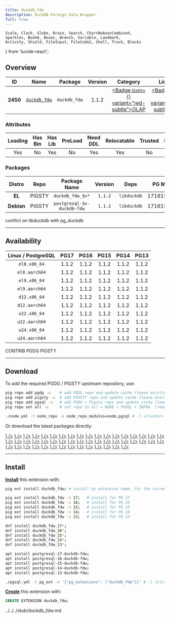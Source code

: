 ```yaml
---
title: duckdb_fdw
description: DuckDB Foreign Data Wrapper
full: true
---
```


    Scale, Clock, Globe, Brain, Search, ChartNoAxesCombined,
    Sparkles, BookA, Boxes, Wrench, Variable, Landmark,
    Activity, Shield, FileInput, FileCode2, Shell, Truck, Blocks
} from 'lucide-react';

## Overview

| <TooltipIconButton tooltip="Extension unique identifier" side="top">ID</TooltipIconButton> | <TooltipIconButton tooltip="Extension name" side="top">Name</TooltipIconButton> | <TooltipIconButton tooltip="Package name for installation" side="top">Package</TooltipIconButton> | <TooltipIconButton tooltip="Latest available extension version" side="top">Version</TooltipIconButton> | <TooltipIconButton tooltip="Extension category" side="top">Category</TooltipIconButton> | <TooltipIconButton tooltip="Open source license" side="top">License</TooltipIconButton> | <TooltipIconButton tooltip="Programming language" side="top">Lang</TooltipIconButton> |
|:--------:|:--------:|:----------:|:--------------:|:---------------------------------------:|:------------------------------------------------------:|:----:|
| **2450** | [`duckdb_fdw`](https://github.com/alitrack/duckdb_fdw) | `duckdb_fdw` | 1.1.2 | <a href="/ext/olap" className="no-underline"><Badge icon={<ChartNoAxesCombined />} variant="red-subtle">OLAP</Badge></a> | <a href="/ext/list/license#mit" className="no-underline"><Badge icon={<Scale />} variant="blue-subtle">MIT</Badge></a> | <a href="/ext/list/lang#c"><Badge icon={<FileCode2 />} variant="blue-subtle">C</Badge></a> |

### Attributes

| <TooltipIconButton tooltip="The Primary Leading extension in the Package" side="top">Leading</TooltipIconButton> | <TooltipIconButton tooltip="Contains binary utils" side="top">Has Bin</TooltipIconButton> | <TooltipIconButton tooltip="Contains .so shared library files" side="top">Has Lib</TooltipIconButton> | <TooltipIconButton tooltip="Requires preloading via shared_preload_libraries" side="top">PreLoad</TooltipIconButton> | <TooltipIconButton tooltip="Requires CREATE EXTENSION DDL command" side="top">Need DDL</TooltipIconButton> | <TooltipIconButton tooltip="Can be installed in any schema" side="top">Relocatable</TooltipIconButton> | <TooltipIconButton tooltip="Can be created by non-superuser" side="top">Trusted</TooltipIconButton> | <TooltipIconButton tooltip="Schemas used by this extension" side="top">Schemas</TooltipIconButton> |
|:-------:|:-------:|:-------:|:-------:|:--------:|:-----------:|:-------:|:-------:|
| Yes | No | Yes | No | Yes | Yes | No | - |

### Packages

| <TooltipIconButton tooltip="Linux distribution family, EL or Debian" side="top">Distro</TooltipIconButton> | <TooltipIconButton tooltip="Package repository" side="top">Repo</TooltipIconButton> | <TooltipIconButton tooltip="The RPM/DEB Package Name Pattern (replace $v with real pg major)" side="top">Package Name</TooltipIconButton> | <TooltipIconButton tooltip="Latest package version" side="top">Version</TooltipIconButton> | <TooltipIconButton tooltip="RPM/DEB Package dependencies" side="top">Deps</TooltipIconButton> | <TooltipIconButton tooltip="Available in these PostgreSQL Major Versions" side="top">PG Major</TooltipIconButton> |
|:----------:|:--------:|:------------------------:|:-----------:|:------------:|:------------------:|
|   **EL**   | <Badge variant="amber-subtle"><span className="font-bold">PIGSTY</span></Badge> | `duckdb_fdw_$v*` | `1.1.2` | `libduckdb` | <Badge variant="green-subtle">17</Badge><Badge variant="green-subtle">16</Badge><Badge variant="green-subtle">15</Badge><Badge variant="green-subtle">14</Badge><Badge variant="green-subtle">13</Badge> |
| **Debian** | <Badge variant="amber-subtle"><span className="font-bold">PIGSTY</span></Badge> | `postgresql-$v-duckdb-fdw` | `1.1.2` | `libduckdb` | <Badge variant="green-subtle">17</Badge><Badge variant="green-subtle">16</Badge><Badge variant="green-subtle">15</Badge><Badge variant="green-subtle">14</Badge><Badge variant="green-subtle">13</Badge> |


<Callout title="Comments" type="info">
    conflict on libduckdb with pg_duckdb
</Callout>


------

## Availability

| <TooltipIconButton tooltip="Linux Distro Arch / PostgreSQL Major Version" side="top">Linux / PostgreSQL </TooltipIconButton> | **PG17** | **PG16** | **PG15** | **PG14** | **PG13** |
|:-----:|:-----:|:-----:|:-----:|:-----:|:-----:|
| `el8.x86_64` | <Badge variant="amber-subtle">1.1.2</Badge> | <Badge variant="amber-subtle">1.1.2</Badge> | <Badge variant="amber-subtle">1.1.2</Badge> | <Badge variant="amber-subtle">1.1.2</Badge> | <Badge variant="amber-subtle">1.1.2</Badge> |
| `el8.aarch64` | <Badge variant="amber-subtle">1.1.2</Badge> | <Badge variant="amber-subtle">1.1.2</Badge> | <Badge variant="amber-subtle">1.1.2</Badge> | <Badge variant="amber-subtle">1.1.2</Badge> | <Badge variant="amber-subtle">1.1.2</Badge> |
| `el9.x86_64` | <Badge variant="amber-subtle">1.1.2</Badge> | <Badge variant="amber-subtle">1.1.2</Badge> | <Badge variant="amber-subtle">1.1.2</Badge> | <Badge variant="amber-subtle">1.1.2</Badge> | <Badge variant="amber-subtle">1.1.2</Badge> |
| `el9.aarch64` | <Badge variant="amber-subtle">1.1.2</Badge> | <Badge variant="amber-subtle">1.1.2</Badge> | <Badge variant="amber-subtle">1.1.2</Badge> | <Badge variant="amber-subtle">1.1.2</Badge> | <Badge variant="amber-subtle">1.1.2</Badge> |
| `d12.x86_64` | <Badge variant="amber-subtle">1.1.2</Badge> | <Badge variant="amber-subtle">1.1.2</Badge> | <Badge variant="amber-subtle">1.1.2</Badge> | <Badge variant="amber-subtle">1.1.2</Badge> | <Badge variant="amber-subtle">1.1.2</Badge> |
| `d12.aarch64` | <Badge variant="amber-subtle">1.1.2</Badge> | <Badge variant="amber-subtle">1.1.2</Badge> | <Badge variant="amber-subtle">1.1.2</Badge> | <Badge variant="amber-subtle">1.1.2</Badge> | <Badge variant="amber-subtle">1.1.2</Badge> |
| `u22.x86_64` | <Badge variant="amber-subtle">1.1.2</Badge> | <Badge variant="amber-subtle">1.1.2</Badge> | <Badge variant="amber-subtle">1.1.2</Badge> | <Badge variant="amber-subtle">1.1.2</Badge> | <Badge variant="amber-subtle">1.1.2</Badge> |
| `u22.aarch64` | <Badge variant="amber-subtle">1.1.2</Badge> | <Badge variant="amber-subtle">1.1.2</Badge> | <Badge variant="amber-subtle">1.1.2</Badge> | <Badge variant="amber-subtle">1.1.2</Badge> | <Badge variant="amber-subtle">1.1.2</Badge> |
| `u24.x86_64` | <Badge variant="amber-subtle">1.1.2</Badge> | <Badge variant="amber-subtle">1.1.2</Badge> | <Badge variant="amber-subtle">1.1.2</Badge> | <Badge variant="amber-subtle">1.1.2</Badge> | <Badge variant="amber-subtle">1.1.2</Badge> |
| `u24.aarch64` | <Badge variant="amber-subtle">1.1.2</Badge> | <Badge variant="amber-subtle">1.1.2</Badge> | <Badge variant="amber-subtle">1.1.2</Badge> | <Badge variant="amber-subtle">1.1.2</Badge> | <Badge variant="amber-subtle">1.1.2</Badge> |

<Badge variant="green-subtle"><span className="font-black">CONTRIB</span></Badge> <Badge variant="blue-subtle"><span className="font-black">PGDG</span></Badge> <Badge variant="amber-subtle"><span className="font-black">PIGSTY</span></Badge>

------

## Download

To add the required PGDG / PIGSTY upstream repository, use:

```bash tab="pig"
pig repo add pgdg -u    # add PGDG repo and update cache (leave existing repos)
pig repo add pigsty -u  # add PIGSTY repo and update cache (leave existing repos)
pig repo add pgsql -u   # add PGDG + Pigsty repo and update cache (leave existing repos)
pig repo set all -u     # set repo to all = NODE + PGSQL + INFRA  (remove existing repos)
```
```bash tab="pigsty"
./node.yml -t node_repo -e node_repo_modules=node,pgsql # -l <cluster>
```

Or download the latest packages directly:

<Files>
    <Folder name="el8.x86_64">
        <a href="https://repo.pigsty.io/yum/pgsql/el8.x86_64/duckdb_fdw_17-1.1.2-1PIGSTY.el8.x86_64.rpm"><File name="duckdb_fdw_17-1.1.2-1PIGSTY.el8.x86_64.rpm" icon={<Package className="text-emerald-500" />} /></a>
        <a href="https://repo.pigsty.io/yum/pgsql/el8.x86_64/duckdb_fdw_16-1.1.2-1PIGSTY.el8.x86_64.rpm"><File name="duckdb_fdw_16-1.1.2-1PIGSTY.el8.x86_64.rpm" icon={<Package className="text-emerald-500" />} /></a>
        <a href="https://repo.pigsty.io/yum/pgsql/el8.x86_64/duckdb_fdw_15-1.1.2-1PIGSTY.el8.x86_64.rpm"><File name="duckdb_fdw_15-1.1.2-1PIGSTY.el8.x86_64.rpm" icon={<Package className="text-emerald-500" />} /></a>
        <a href="https://repo.pigsty.io/yum/pgsql/el8.x86_64/duckdb_fdw_14-1.1.2-1PIGSTY.el8.x86_64.rpm"><File name="duckdb_fdw_14-1.1.2-1PIGSTY.el8.x86_64.rpm" icon={<Package className="text-emerald-500" />} /></a>
        <a href="https://repo.pigsty.io/yum/pgsql/el8.x86_64/duckdb_fdw_13-1.1.2-1PIGSTY.el8.x86_64.rpm"><File name="duckdb_fdw_13-1.1.2-1PIGSTY.el8.x86_64.rpm" icon={<Package className="text-emerald-500" />} /></a>
    </Folder>
    <Folder name="el8.aarch64">
        <a href="https://repo.pigsty.io/yum/pgsql/el8.aarch64/duckdb_fdw_17-1.1.2-1PIGSTY.el8.aarch64.rpm"><File name="duckdb_fdw_17-1.1.2-1PIGSTY.el8.aarch64.rpm" icon={<Package className="text-orange-500" />} /></a>
        <a href="https://repo.pigsty.io/yum/pgsql/el8.aarch64/duckdb_fdw_16-1.1.2-1PIGSTY.el8.aarch64.rpm"><File name="duckdb_fdw_16-1.1.2-1PIGSTY.el8.aarch64.rpm" icon={<Package className="text-orange-500" />} /></a>
        <a href="https://repo.pigsty.io/yum/pgsql/el8.aarch64/duckdb_fdw_15-1.1.2-1PIGSTY.el8.aarch64.rpm"><File name="duckdb_fdw_15-1.1.2-1PIGSTY.el8.aarch64.rpm" icon={<Package className="text-orange-500" />} /></a>
        <a href="https://repo.pigsty.io/yum/pgsql/el8.aarch64/duckdb_fdw_14-1.1.2-1PIGSTY.el8.aarch64.rpm"><File name="duckdb_fdw_14-1.1.2-1PIGSTY.el8.aarch64.rpm" icon={<Package className="text-orange-500" />} /></a>
        <a href="https://repo.pigsty.io/yum/pgsql/el8.aarch64/duckdb_fdw_13-1.1.2-1PIGSTY.el8.aarch64.rpm"><File name="duckdb_fdw_13-1.1.2-1PIGSTY.el8.aarch64.rpm" icon={<Package className="text-orange-500" />} /></a>
    </Folder>
    <Folder name="el9.x86_64">
        <a href="https://repo.pigsty.io/yum/pgsql/el9.x86_64/duckdb_fdw_17-1.1.2-1PIGSTY.el9.x86_64.rpm"><File name="duckdb_fdw_17-1.1.2-1PIGSTY.el9.x86_64.rpm" icon={<Package className="text-emerald-500" />} /></a>
        <a href="https://repo.pigsty.io/yum/pgsql/el9.x86_64/duckdb_fdw_16-1.1.2-1PIGSTY.el9.x86_64.rpm"><File name="duckdb_fdw_16-1.1.2-1PIGSTY.el9.x86_64.rpm" icon={<Package className="text-emerald-500" />} /></a>
        <a href="https://repo.pigsty.io/yum/pgsql/el9.x86_64/duckdb_fdw_15-1.1.2-1PIGSTY.el9.x86_64.rpm"><File name="duckdb_fdw_15-1.1.2-1PIGSTY.el9.x86_64.rpm" icon={<Package className="text-emerald-500" />} /></a>
        <a href="https://repo.pigsty.io/yum/pgsql/el9.x86_64/duckdb_fdw_14-1.1.2-1PIGSTY.el9.x86_64.rpm"><File name="duckdb_fdw_14-1.1.2-1PIGSTY.el9.x86_64.rpm" icon={<Package className="text-emerald-500" />} /></a>
        <a href="https://repo.pigsty.io/yum/pgsql/el9.x86_64/duckdb_fdw_13-1.1.2-1PIGSTY.el9.x86_64.rpm"><File name="duckdb_fdw_13-1.1.2-1PIGSTY.el9.x86_64.rpm" icon={<Package className="text-emerald-500" />} /></a>
    </Folder>
    <Folder name="el9.aarch64">
        <a href="https://repo.pigsty.io/yum/pgsql/el9.aarch64/duckdb_fdw_17-1.1.2-1PIGSTY.el9.aarch64.rpm"><File name="duckdb_fdw_17-1.1.2-1PIGSTY.el9.aarch64.rpm" icon={<Package className="text-orange-500" />} /></a>
        <a href="https://repo.pigsty.io/yum/pgsql/el9.aarch64/duckdb_fdw_16-1.1.2-1PIGSTY.el9.aarch64.rpm"><File name="duckdb_fdw_16-1.1.2-1PIGSTY.el9.aarch64.rpm" icon={<Package className="text-orange-500" />} /></a>
        <a href="https://repo.pigsty.io/yum/pgsql/el9.aarch64/duckdb_fdw_15-1.1.2-1PIGSTY.el9.aarch64.rpm"><File name="duckdb_fdw_15-1.1.2-1PIGSTY.el9.aarch64.rpm" icon={<Package className="text-orange-500" />} /></a>
        <a href="https://repo.pigsty.io/yum/pgsql/el9.aarch64/duckdb_fdw_14-1.1.2-1PIGSTY.el9.aarch64.rpm"><File name="duckdb_fdw_14-1.1.2-1PIGSTY.el9.aarch64.rpm" icon={<Package className="text-orange-500" />} /></a>
        <a href="https://repo.pigsty.io/yum/pgsql/el9.aarch64/duckdb_fdw_13-1.1.2-1PIGSTY.el9.aarch64.rpm"><File name="duckdb_fdw_13-1.1.2-1PIGSTY.el9.aarch64.rpm" icon={<Package className="text-orange-500" />} /></a>
    </Folder>
    <Folder name="d12.x86_64">
        <a href="https://repo.pigsty.io/apt/pgsql/bookworm/pool/main/d/duckdb-fdw/postgresql-17-duckdb-fdw_1.1.2-1PIGSTY~bookworm_amd64.deb"><File name="postgresql-17-duckdb-fdw_1.1.2-1PIGSTY~bookworm_amd64.deb" icon={<Box className="text-emerald-500" />} /></a>
        <a href="https://repo.pigsty.io/apt/pgsql/bookworm/pool/main/d/duckdb-fdw/postgresql-16-duckdb-fdw_1.1.2-1PIGSTY~bookworm_amd64.deb"><File name="postgresql-16-duckdb-fdw_1.1.2-1PIGSTY~bookworm_amd64.deb" icon={<Box className="text-emerald-500" />} /></a>
        <a href="https://repo.pigsty.io/apt/pgsql/bookworm/pool/main/d/duckdb-fdw/postgresql-15-duckdb-fdw_1.1.2-1PIGSTY~bookworm_amd64.deb"><File name="postgresql-15-duckdb-fdw_1.1.2-1PIGSTY~bookworm_amd64.deb" icon={<Box className="text-emerald-500" />} /></a>
        <a href="https://repo.pigsty.io/apt/pgsql/bookworm/pool/main/d/duckdb-fdw/postgresql-14-duckdb-fdw_1.1.2-1PIGSTY~bookworm_amd64.deb"><File name="postgresql-14-duckdb-fdw_1.1.2-1PIGSTY~bookworm_amd64.deb" icon={<Box className="text-emerald-500" />} /></a>
        <a href="https://repo.pigsty.io/apt/pgsql/bookworm/pool/main/d/duckdb-fdw/postgresql-13-duckdb-fdw_1.1.2-1PIGSTY~bookworm_amd64.deb"><File name="postgresql-13-duckdb-fdw_1.1.2-1PIGSTY~bookworm_amd64.deb" icon={<Box className="text-emerald-500" />} /></a>
    </Folder>
    <Folder name="d12.aarch64">
        <a href="https://repo.pigsty.io/apt/pgsql/bookworm/pool/main/d/duckdb-fdw/postgresql-17-duckdb-fdw_1.1.2-1PIGSTY~bookworm_arm64.deb"><File name="postgresql-17-duckdb-fdw_1.1.2-1PIGSTY~bookworm_arm64.deb" icon={<Box className="text-orange-500" />} /></a>
        <a href="https://repo.pigsty.io/apt/pgsql/bookworm/pool/main/d/duckdb-fdw/postgresql-16-duckdb-fdw_1.1.2-1PIGSTY~bookworm_arm64.deb"><File name="postgresql-16-duckdb-fdw_1.1.2-1PIGSTY~bookworm_arm64.deb" icon={<Box className="text-orange-500" />} /></a>
        <a href="https://repo.pigsty.io/apt/pgsql/bookworm/pool/main/d/duckdb-fdw/postgresql-15-duckdb-fdw_1.1.2-1PIGSTY~bookworm_arm64.deb"><File name="postgresql-15-duckdb-fdw_1.1.2-1PIGSTY~bookworm_arm64.deb" icon={<Box className="text-orange-500" />} /></a>
        <a href="https://repo.pigsty.io/apt/pgsql/bookworm/pool/main/d/duckdb-fdw/postgresql-14-duckdb-fdw_1.1.2-1PIGSTY~bookworm_arm64.deb"><File name="postgresql-14-duckdb-fdw_1.1.2-1PIGSTY~bookworm_arm64.deb" icon={<Box className="text-orange-500" />} /></a>
        <a href="https://repo.pigsty.io/apt/pgsql/bookworm/pool/main/d/duckdb-fdw/postgresql-13-duckdb-fdw_1.1.2-1PIGSTY~bookworm_arm64.deb"><File name="postgresql-13-duckdb-fdw_1.1.2-1PIGSTY~bookworm_arm64.deb" icon={<Box className="text-orange-500" />} /></a>
    </Folder>
    <Folder name="u22.x86_64">
        <a href="https://repo.pigsty.io/apt/pgsql/jammy/pool/main/d/duckdb-fdw/postgresql-17-duckdb-fdw_1.1.2-1PIGSTY~jammy_amd64.deb"><File name="postgresql-17-duckdb-fdw_1.1.2-1PIGSTY~jammy_amd64.deb" icon={<Box className="text-emerald-500" />} /></a>
        <a href="https://repo.pigsty.io/apt/pgsql/jammy/pool/main/d/duckdb-fdw/postgresql-16-duckdb-fdw_1.1.2-1PIGSTY~jammy_amd64.deb"><File name="postgresql-16-duckdb-fdw_1.1.2-1PIGSTY~jammy_amd64.deb" icon={<Box className="text-emerald-500" />} /></a>
        <a href="https://repo.pigsty.io/apt/pgsql/jammy/pool/main/d/duckdb-fdw/postgresql-15-duckdb-fdw_1.1.2-1PIGSTY~jammy_amd64.deb"><File name="postgresql-15-duckdb-fdw_1.1.2-1PIGSTY~jammy_amd64.deb" icon={<Box className="text-emerald-500" />} /></a>
        <a href="https://repo.pigsty.io/apt/pgsql/jammy/pool/main/d/duckdb-fdw/postgresql-14-duckdb-fdw_1.1.2-1PIGSTY~jammy_amd64.deb"><File name="postgresql-14-duckdb-fdw_1.1.2-1PIGSTY~jammy_amd64.deb" icon={<Box className="text-emerald-500" />} /></a>
        <a href="https://repo.pigsty.io/apt/pgsql/jammy/pool/main/d/duckdb-fdw/postgresql-13-duckdb-fdw_1.1.2-1PIGSTY~jammy_amd64.deb"><File name="postgresql-13-duckdb-fdw_1.1.2-1PIGSTY~jammy_amd64.deb" icon={<Box className="text-emerald-500" />} /></a>
    </Folder>
    <Folder name="u22.aarch64">
        <a href="https://repo.pigsty.io/apt/pgsql/jammy/pool/main/d/duckdb-fdw/postgresql-17-duckdb-fdw_1.1.2-1PIGSTY~jammy_arm64.deb"><File name="postgresql-17-duckdb-fdw_1.1.2-1PIGSTY~jammy_arm64.deb" icon={<Box className="text-orange-500" />} /></a>
        <a href="https://repo.pigsty.io/apt/pgsql/jammy/pool/main/d/duckdb-fdw/postgresql-16-duckdb-fdw_1.1.2-1PIGSTY~jammy_arm64.deb"><File name="postgresql-16-duckdb-fdw_1.1.2-1PIGSTY~jammy_arm64.deb" icon={<Box className="text-orange-500" />} /></a>
        <a href="https://repo.pigsty.io/apt/pgsql/jammy/pool/main/d/duckdb-fdw/postgresql-15-duckdb-fdw_1.1.2-1PIGSTY~jammy_arm64.deb"><File name="postgresql-15-duckdb-fdw_1.1.2-1PIGSTY~jammy_arm64.deb" icon={<Box className="text-orange-500" />} /></a>
        <a href="https://repo.pigsty.io/apt/pgsql/jammy/pool/main/d/duckdb-fdw/postgresql-14-duckdb-fdw_1.1.2-1PIGSTY~jammy_arm64.deb"><File name="postgresql-14-duckdb-fdw_1.1.2-1PIGSTY~jammy_arm64.deb" icon={<Box className="text-orange-500" />} /></a>
        <a href="https://repo.pigsty.io/apt/pgsql/jammy/pool/main/d/duckdb-fdw/postgresql-13-duckdb-fdw_1.1.2-1PIGSTY~jammy_arm64.deb"><File name="postgresql-13-duckdb-fdw_1.1.2-1PIGSTY~jammy_arm64.deb" icon={<Box className="text-orange-500" />} /></a>
    </Folder>
    <Folder name="u24.x86_64">
        <a href="https://repo.pigsty.io/apt/pgsql/noble/pool/main/d/duckdb-fdw/postgresql-17-duckdb-fdw_1.1.2-1PIGSTY~noble_amd64.deb"><File name="postgresql-17-duckdb-fdw_1.1.2-1PIGSTY~noble_amd64.deb" icon={<Box className="text-emerald-500" />} /></a>
        <a href="https://repo.pigsty.io/apt/pgsql/noble/pool/main/d/duckdb-fdw/postgresql-16-duckdb-fdw_1.1.2-1PIGSTY~noble_amd64.deb"><File name="postgresql-16-duckdb-fdw_1.1.2-1PIGSTY~noble_amd64.deb" icon={<Box className="text-emerald-500" />} /></a>
        <a href="https://repo.pigsty.io/apt/pgsql/noble/pool/main/d/duckdb-fdw/postgresql-15-duckdb-fdw_1.1.2-1PIGSTY~noble_amd64.deb"><File name="postgresql-15-duckdb-fdw_1.1.2-1PIGSTY~noble_amd64.deb" icon={<Box className="text-emerald-500" />} /></a>
        <a href="https://repo.pigsty.io/apt/pgsql/noble/pool/main/d/duckdb-fdw/postgresql-14-duckdb-fdw_1.1.2-1PIGSTY~noble_amd64.deb"><File name="postgresql-14-duckdb-fdw_1.1.2-1PIGSTY~noble_amd64.deb" icon={<Box className="text-emerald-500" />} /></a>
        <a href="https://repo.pigsty.io/apt/pgsql/noble/pool/main/d/duckdb-fdw/postgresql-13-duckdb-fdw_1.1.2-1PIGSTY~noble_amd64.deb"><File name="postgresql-13-duckdb-fdw_1.1.2-1PIGSTY~noble_amd64.deb" icon={<Box className="text-emerald-500" />} /></a>
    </Folder>
    <Folder name="u24.aarch64">
        <a href="https://repo.pigsty.io/apt/pgsql/noble/pool/main/d/duckdb-fdw/postgresql-17-duckdb-fdw_1.1.2-1PIGSTY~noble_arm64.deb"><File name="postgresql-17-duckdb-fdw_1.1.2-1PIGSTY~noble_arm64.deb" icon={<Box className="text-orange-500" />} /></a>
        <a href="https://repo.pigsty.io/apt/pgsql/noble/pool/main/d/duckdb-fdw/postgresql-16-duckdb-fdw_1.1.2-1PIGSTY~noble_arm64.deb"><File name="postgresql-16-duckdb-fdw_1.1.2-1PIGSTY~noble_arm64.deb" icon={<Box className="text-orange-500" />} /></a>
        <a href="https://repo.pigsty.io/apt/pgsql/noble/pool/main/d/duckdb-fdw/postgresql-15-duckdb-fdw_1.1.2-1PIGSTY~noble_arm64.deb"><File name="postgresql-15-duckdb-fdw_1.1.2-1PIGSTY~noble_arm64.deb" icon={<Box className="text-orange-500" />} /></a>
        <a href="https://repo.pigsty.io/apt/pgsql/noble/pool/main/d/duckdb-fdw/postgresql-14-duckdb-fdw_1.1.2-1PIGSTY~noble_arm64.deb"><File name="postgresql-14-duckdb-fdw_1.1.2-1PIGSTY~noble_arm64.deb" icon={<Box className="text-orange-500" />} /></a>
        <a href="https://repo.pigsty.io/apt/pgsql/noble/pool/main/d/duckdb-fdw/postgresql-13-duckdb-fdw_1.1.2-1PIGSTY~noble_arm64.deb"><File name="postgresql-13-duckdb-fdw_1.1.2-1PIGSTY~noble_arm64.deb" icon={<Box className="text-orange-500" />} /></a>
    </Folder>
</Files>

------

## Install

[**Install**](/docs/pgsql/ext/install) this extension with:

```bash tab="pig"
pig ext install duckdb_fdw; # install by extension name, for the current active PG version

pig ext install duckdb_fdw -v 17;   # install for PG 17
pig ext install duckdb_fdw -v 16;   # install for PG 16
pig ext install duckdb_fdw -v 15;   # install for PG 15
pig ext install duckdb_fdw -v 14;   # install for PG 14
pig ext install duckdb_fdw -v 13;   # install for PG 13
```
```bash tab="yum" 
dnf install duckdb_fdw_17*;
dnf install duckdb_fdw_16*;
dnf install duckdb_fdw_15*;
dnf install duckdb_fdw_14*;
dnf install duckdb_fdw_13*;
```
```bash tab="apt" 
apt install postgresql-17-duckdb-fdw;
apt install postgresql-16-duckdb-fdw;
apt install postgresql-15-duckdb-fdw;
apt install postgresql-14-duckdb-fdw;
apt install postgresql-13-duckdb-fdw;
```
```bash tab="ansible"
./pgsql.yml -t pg_ext -e '{"pg_extensions": ["duckdb_fdw"]}' # -l <cls>
```

[**Create**](/docs/pgsql/ext/create) this extension with:

```sql
CREATE EXTENSION duckdb_fdw;
```


<include>../../../stub/duckdb_fdw.md</include>
